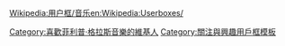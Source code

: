 {{Userbox
  |id=[[File:Philip Glass 1.jpg|50px]]
  |id-c=blue
  |info=<span lang="zh-tw">這個用戶喜歡聽'''[[菲利普·格拉斯]]'''的作品。
  |info-c=white
  |info-s=9
  |border-c=black
}}
<includeonly>[[Category:喜歡菲利普·格拉斯音樂的維基人]]</includeonly>
<noinclude>{{Clear}}[[Wikipedia:用户框/音乐]][[Category:關注與興趣用戶框模板]][[en:Wikipedia:Userboxes/]]</noinclude>